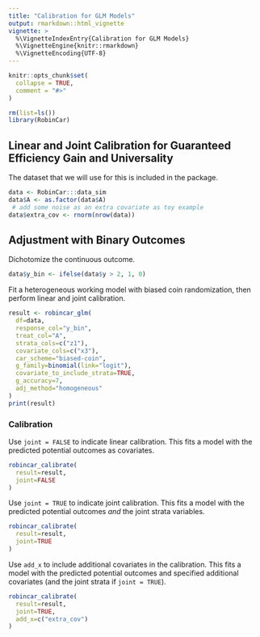 ```yaml
---
title: "Calibration for GLM Models"
output: rmarkdown::html_vignette
vignette: >
  %\VignetteIndexEntry{Calibration for GLM Models}
  %\VignetteEngine{knitr::rmarkdown}
  %\VignetteEncoding{UTF-8}
---
```


```r
knitr::opts_chunk$set(
  collapse = TRUE,
  comment = "#>"
)
```

```r
rm(list=ls())
library(RobinCar)
```

## Linear and Joint Calibration for Guaranteed Efficiency Gain and Universality

The dataset that we will use for this is included in the package.

```r
data <- RobinCar:::data_sim
data$A <- as.factor(data$A)
 # add some noise as an extra covariate as toy example
data$extra_cov <- rnorm(nrow(data))
```

## Adjustment with Binary Outcomes

Dichotomize the continuous outcome.
```r
data$y_bin <- ifelse(data$y > 2, 1, 0)
```

Fit a heterogeneous working model with biased coin randomization,
then perform linear and joint calibration.

```r
result <- robincar_glm(
  df=data,
  response_col="y_bin",
  treat_col="A",
  strata_cols=c("z1"),
  covariate_cols=c("x3"),
  car_scheme="biased-coin",
  g_family=binomial(link="logit"),
  covariate_to_include_strata=TRUE,
  g_accuracy=7,
  adj_method="homogeneous"
)
print(result)
```

### Calibration

Use `joint = FALSE` to indicate linear calibration. This fits a model with the predicted potential outcomes as covariates.

```r
robincar_calibrate(
  result=result,
  joint=FALSE
)
```

Use `joint = TRUE` to indicate joint calibration. This fits a model with the predicted potential outcomes *and* the joint strata variables.

```r
robincar_calibrate(
  result=result,
  joint=TRUE
)
```

Use `add_x` to include additional covariates in the calibration. This fits a model with the predicted potential outcomes and specified additional covariates (and the joint strata if `joint = TRUE`).

```r
robincar_calibrate(
  result=result,
  joint=TRUE,
  add_x=c("extra_cov")
)
```
